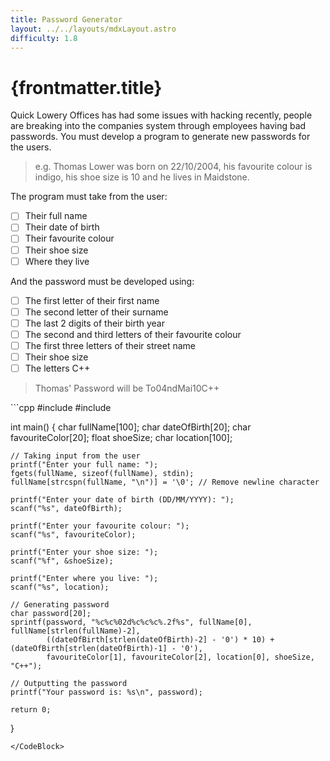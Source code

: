 ```yaml
---
title: Password Generator
layout: ../../layouts/mdxLayout.astro
difficulty: 1.8
---
```



# {frontmatter.title}

Quick Lowery Offices has had some issues with hacking recently, people are breaking into the companies system through employees having bad passwords.
You must develop a program to generate new passwords for the users.

> e.g. Thomas Lower was born on 22/10/2004, his favourite colour is indigo, his shoe size is 10 and he lives in Maidstone.


The program must take from the user:
- [ ] Their full name
- [ ] Their date of birth
- [ ] Their favourite colour
- [ ] Their shoe size
- [ ] Where they live

And the password must be developed using:
- [ ] The first letter of their first name
- [ ] The second letter of their surname
- [ ] The last 2 digits of their birth year
- [ ] The second and third letters of their favourite colour
- [ ] The first three letters of their street name
- [ ] Their shoe size
- [ ] The letters C++

> Thomas' Password will be To04ndMai10C++

<CodeBlock client:load>
```cpp
#include <stdio.h>
#include <string.h>

int main() {
    char fullName[100];
    char dateOfBirth[20];
    char favouriteColor[20];
    float shoeSize;
    char location[100];
    
    // Taking input from the user
    printf("Enter your full name: ");
    fgets(fullName, sizeof(fullName), stdin);
    fullName[strcspn(fullName, "\n")] = '\0'; // Remove newline character
    
    printf("Enter your date of birth (DD/MM/YYYY): ");
    scanf("%s", dateOfBirth);
    
    printf("Enter your favourite colour: ");
    scanf("%s", favouriteColor);
    
    printf("Enter your shoe size: ");
    scanf("%f", &shoeSize);
    
    printf("Enter where you live: ");
    scanf("%s", location);

    // Generating password
    char password[20];
    sprintf(password, "%c%c%02d%c%c%c%.2f%s", fullName[0], fullName[strlen(fullName)-2], 
            ((dateOfBirth[strlen(dateOfBirth)-2] - '0') * 10) + (dateOfBirth[strlen(dateOfBirth)-1] - '0'),
            favouriteColor[1], favouriteColor[2], location[0], shoeSize, "C++");

    // Outputting the password
    printf("Your password is: %s\n", password);

    return 0;
}
```
</CodeBlock>